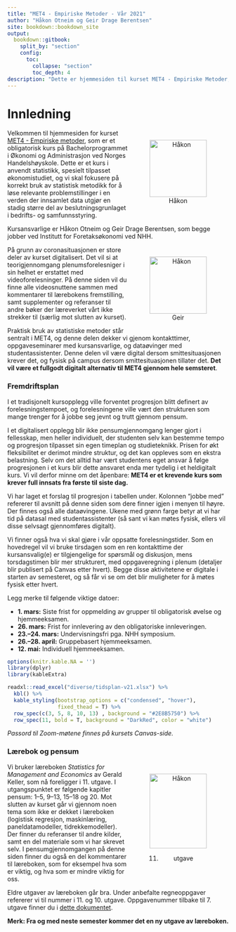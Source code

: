 ```yaml
--- 
title: "MET4 - Empiriske Metoder - Vår 2021"
author: "Håkon Otneim og Geir Drage Berentsen"
site: bookdown::bookdown_site
output: 
  bookdown::gitbook:
    split_by: "section"
    config:
      toc:
        collapse: "section"
        toc_depth: 4
description: "Dette er hjemmesiden til kurset MET4 - Empiriske Metoder, som gis på bachelorstudiet ved Norges Handelshøyskole."
---
```


# Innledning {-}


<figure style="float:right; padding:10px; text-align:center">
  <img alt="Håkon" src="bilder/hakon.jpg" width="130" height="130"/>
  <figcaption>Håkon</figcaption>
</figure>

Velkommen til hjemmesiden for kurset [MET4 - Empiriske metoder](https://www.nhh.no/emner/empiriske-metoder/), som er et obligatorisk kurs på Bachelorprogrammet i Økonomi og Administrasjon ved Norges Handelshøyskole. Dette er et kurs i anvendt statistikk, spesielt tilpasset økonomistudiet, og vi skal fokusere på korrekt bruk av statistisk metodikk for å løse relevante problemstillinger i en verden der innsamlet data utgjør en stadig større del av beslutningsgrunlaget i bedrifts- og samfunnsstyring.

Kursansvarlige er Håkon Otneim og Geir Drage Berentsen, som begge jobber ved Institutt for Foretaksøkonomi ved NHH.

<figure style="float:right; padding:10px; text-align:center">
  <img alt="Håkon" src="bilder/geir.jpg" width="130" height="130"/>
  <figcaption>Geir</figcaption>
</figure>

På grunn av coronasituasjonen er store deler av kurset digitalisert. Det vil si at teorigjennomgang plenumsforelesniger i sin helhet er erstattet med videoforelesninger. På denne siden vil du finne alle videosnuttene sammen med kommentarer til lærebokens fremstilling, samt supplementer og referanser til andre bøker der læreverket vårt ikke strekker til (særlig mot slutten av kurset).

Praktisk bruk av statistiske metoder står sentralt i MET4, og denne delen dekker vi gjenom kontakttimer, oppgaveseminarer med kursansvarlige, og dataøvinger med studentassistenter. Denne delen vil være digital dersom smittesituasjonen krever det, og fysisk på campus dersom smittesituasjonen tillater det. **Det vil være et fullgodt digitalt alternativ til MET4 gjennom hele semsteret**.

### Fremdriftsplan {-}

I et tradisjonelt kursopplegg ville forventet progresjon blitt definert av forelesningstempoet, og forelesningene ville vært den strukturen som mange trenger for å jobbe seg jevnt og trutt gjennom pensum.

I et digitalisert opplegg blir ikke pensumgjennomgang lenger gjort i fellesskap, men heller individuelt, der studenten selv kan bestemme tempo og progresjon tilpasset sin egen timeplan og studieteknikk. Prisen for økt fleksibilitet er derimot mindre struktur, og det kan oppleves som en ekstra belastning. Selv om det alltid har vært studentens eget ansvar å følge progresjonen i et kurs blir dette ansvaret enda mer tydelig i et heldigitalt kurs. Vi vil derfor minne om det åpenbare: **MET4 er et krevende kurs som krever full innsats fra første til siste dag.** 

Vi har laget et forslag til progresjon i tabellen under. Kolonnen "jobbe med" refererer til avsnitt på denne siden som dere finner igjen i menyen til høyre. Der finnes også alle dataøvingene. Ukene med grønn farge betyr at vi har tid på datasal med studentassistenter (så sant vi kan møtes fysisk, ellers vil disse selvsagt gjennomføres digitalt). 

Vi finner også hva vi skal gjøre i vår oppsatte forelesningstider. Som en hovedregel vil vi bruke tirsdagen som en ren kontakttime der kursansvalig(e) er tilgjengelige for spørsmål og diskusjon, mens torsdagstimen blir mer strukturert, med oppgaveregning i plenum (detaljer blir publisert på Canvas etter hvert). Begge disse aktivitetene er digitale i starten av semesteret, og så får vi se om det blir muligheter for å møtes fysisk etter hvert.

Legg merke til følgende viktige datoer:

- **1. mars:** Siste frist for oppmelding av grupper til obligatorisk øvelse og hjemmeeksamen.
- **26. mars:** Frist for innlevering av den obligatoriske innleveringen.
- **23.--24. mars:** Undervisningsfri pga. NHH symposium.
- **26.--28. april:** Gruppebasert hjemmeeksamen.
- **12. mai:** Individuell hjemmeeksamen.

```r
options(knitr.kable.NA = '')
library(dplyr)
library(kableExtra)

readxl::read_excel("diverse/tidsplan-v21.xlsx") %>% 
  kbl() %>%
  kable_styling(bootstrap_options = c("condensed", "hover"),
                fixed_thead = T) %>%
  row_spec(c(3, 5, 8, 10, 13) , background = "#2E8B5750") %>% 
  row_spec(11, bold = T, background = "DarkRed", color = "white")
```

*Passord til Zoom-møtene finnes på kursets Canvas-side.*

### Lærebok og pensum {-}

<figure style="float:right; padding:10px; text-align:center">
  <img alt="Håkon" src="bilder/bok.jpeg" width="130" height="170"/>
  <figcaption>11. utgave</figcaption>
</figure>

Vi bruker læreboken *Statistics for Management and Economics* av Gerald Keller, som nå foreligger i 11. utgave. I utgangspunktet er følgende kapitler pensum: 1--5, 9--13, 15--18 og 20. Mot slutten av kurset går vi gjennom noen tema som ikke er dekket i læreboken (logistisk regresjon, maskinlæring, paneldatamodeller, tidrekkemodeller). Der finner du referanser til andre kilder, samt en del materiale som vi har skrevet selv. I pensumgjennomgangen på denne siden finner du også en del kommentarer til læreboken, som for eksempel hva som er viktig, og hva som er mindre viktig for oss. 

Eldre utgaver av læreboken går bra. Under anbefalte regneoppgaver refererer vi til nummer i 11. og 10. utgave. Oppgavenummer tilbake til 7. utgave finner du i [dette dokumentet](oppgaver/Recommended excercises.doc).

**Merk: Fra og med neste semester kommer det en ny utgave av læreboken.**
